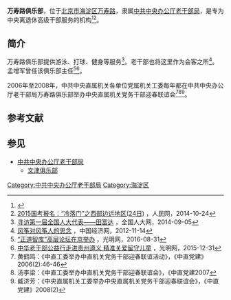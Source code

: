 '''万寿路俱乐部'''，位于[[北京市|北京市]][[海淀区|海淀区]][[万寿路_(北京)|万寿路]]，隶属[[中共中央办公厅老干部局|中共中央办公厅老干部局]]，是专为中央离退休高级干部服务的机构<ref>{{Cite web |url=http://dangjian.people.com.cn/n/2012/0830/c117092-18879348.html |title=中直机关青年干部接力支教十四载 磨砺成长在基层，人民网，2012-08-30 |access-date=2016-10-31 |archive-url=https://web.archive.org/web/20180117190512/http://dangjian.people.com.cn/n/2012/0830/c117092-18879348.html |archive-date=2018-01-17 |dead-url=yes }}</ref><ref>[http://edu.people.com.cn/gongwuyuan/n/2014/1024/c88733-25903801.html 2015国考报名：“冷落门”之西部边远地区(24日)] {{Wayback|url=http://edu.people.com.cn/gongwuyuan/n/2014/1024/c88733-25903801.html |date=20171013111358 }}，人民网，2014-10-24</ref>。

== 简介 ==
万寿路俱乐部提供游泳、打球、健身等服务<ref>[http://www.npc.gov.cn/npc/zt/qt/jndbdhcllszn/2014-09/05/content_1877704.htm 寻访第一届全国人大代表——田富达] {{Wayback|url=http://www.npc.gov.cn/npc/zt/qt/jndbdhcllszn/2014-09/05/content_1877704.htm |date=20161031214326 }}，全国人大网，2014-09-05</ref>。老干部也将这里作为会客之所<ref>[http://www.ce.cn/xwzx/gnsz/gdxw/201211/14/t20121114_23849257.shtml 风筝对风筝人的思念] {{Wayback|url=http://www.ce.cn/xwzx/gnsz/gdxw/201211/14/t20121114_23849257.shtml |date=20161101040828 }}，中国经济网，2012-11-14</ref>。孟增军曾任该俱乐部主任<ref>[http://theory.gmw.cn/2016-08/31/content_21734652.htm “正道智库”高层论坛在京举办] {{Wayback|url=http://theory.gmw.cn/2016-08/31/content_21734652.htm |date=20161101041049 }}，光明网，2016-08-31</ref><ref>[http://politics.gmw.cn/2015-12/31/content_18317641.htm 中华老干部公益行走进贵州遵义 精准关爱留守儿童] {{Wayback|url=http://politics.gmw.cn/2015-12/31/content_18317641.htm |date=20161101041049 }}，光明网，2015-12-31</ref>。

2006年至2008年，中共中央直属机关各单位党属机关工委每年都在中共中央办公厅老干部局万寿路俱乐部举办中央直属机关党务干部迎春联谊会<ref>黄鹤鸣：《中直工委举办中直机关党务干部迎春联谊活动》，《中直党建》2006(2):46-46</ref><ref>汤李梁：《中直工委举办中直机关党务干部迎春联谊会》，《中直党建2007</ref><ref>臧济芳：《中央直属机关工委举办中央直属机关党务干部迎春联谊会》，《中直党建》2008(2)</ref>。

== 参考文献 ==
{{Reflist|30em}}

== 参见 ==
{{Portal box|中国共产党|北京|中国建筑}}
* [[中共中央办公厅老干部局|中共中央办公厅老干部局]]
** [[文津俱乐部|文津俱乐部]]

[[Category:中共中央办公厅老干部局|Category:中共中央办公厅老干部局]]
[[Category:海淀区|Category:海淀区]]

{{北京小作品}}